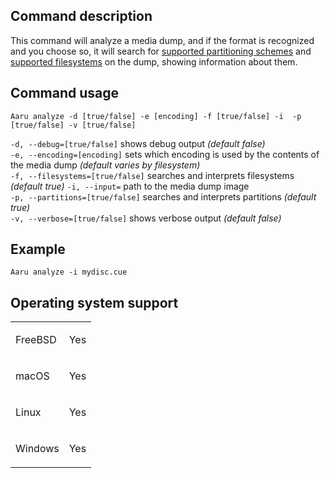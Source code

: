 ==Command description==
This command will analyze a media dump, and if the format is recognized and you choose so, it will search for [[Partitioning-schemes-recognized-by-Aaru|supported partitioning schemes]] and [[Filesystems-recognized-by-Aaru|supported filesystems]] on the dump, showing information about them.

==Command usage==
<code>Aaru analyze -d [true/false] -e [encoding] -f [true/false] -i <dump> -p [true/false] -v [true/false]</code>

<code>-d, --debug=[true/false]</code> shows debug output ''(default false)''<br />
<code>-e, --encoding=[encoding]</code> sets which encoding is used by the contents of the media dump ''(default varies by filesystem)''<br />
<code>-f, --filesystems=[true/false]</code> searches and interprets filesystems ''(default true)''
<code>-i, --input=<dump></code> path to the media dump image<br />
<code>-p, --partitions=[true/false]</code> searches and interprets partitions ''(default true)''<br />
<code>-v, --verbose=[true/false]</code> shows verbose output ''(default false)''<br />

==Example==
<code>Aaru analyze -i mydisc.cue</code>

==Operating system support==
{|
| FreeBSD
| Yes
|-
| macOS
| Yes
|-
| Linux
| Yes
|-
| Windows
| Yes
|}
